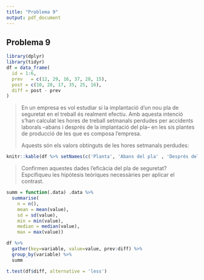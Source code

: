 ```yaml
---
title: "Problema 9"
output: pdf_document
---
```


## Problema 9

```r
library(dplyr)
library(tidyr)
df = data_frame(
  id = 1:6,
  prev   = c(12, 29, 16, 37, 28, 15),
  post = c(10, 28, 17, 35, 25, 16),
  diff = post - prev
)
```

> En un empresa es vol estudiar si la implantació d'un nou pla de seguretat en el treball és realment efectiu. Amb aquesta intenció s'han calculat les hores de treball setmanals perdudes per accidents laborals --abans i després de la implantació del pla-- en les sis plantes de producció de les que es composa l'empresa.
>
> Aquests són els valors obtinguts de les hores setmanals perdudes:

```r
knitr::kable(df %>% setNames(c('Planta', 'Abans del pla' , 'Després del pla', 'Diferència')))
```

> Confirmen aquestes dades l'eficàcia del pla de seguretat? Espcifiqueu les hipòtesis teòriques necessàries per aplicar el contrast.

```r
summ = function(.data) .data %>% 
  summarise(
    n = n(),
    mean = mean(value),
    sd = sd(value),
    min = min(value),
    median = median(value),
    max = max(value))

df %>% 
  gather(key=variable, value=value, prev:diff) %>% 
  group_by(variable) %>% 
  summ
```

```r
t.test(df$diff, alternative = 'less')
```

